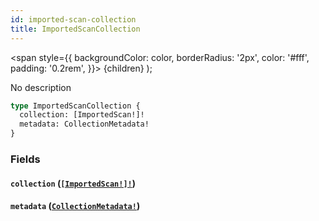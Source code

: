```yaml
---
id: imported-scan-collection
title: ImportedScanCollection
---
```


<span
style={{
      backgroundColor: color,
      borderRadius: '2px',
      color: '#fff',
      padding: '0.2rem',
    }}>
{children}
</span>
);

No description

```graphql
type ImportedScanCollection {
  collection: [ImportedScan!]!
  metadata: CollectionMetadata!
}
```

### Fields

#### `collection` ([`[ImportedScan!]!`](/api/objects/imported-scan))

#### `metadata` ([`CollectionMetadata!`](/api/objects/collection-metadata))
